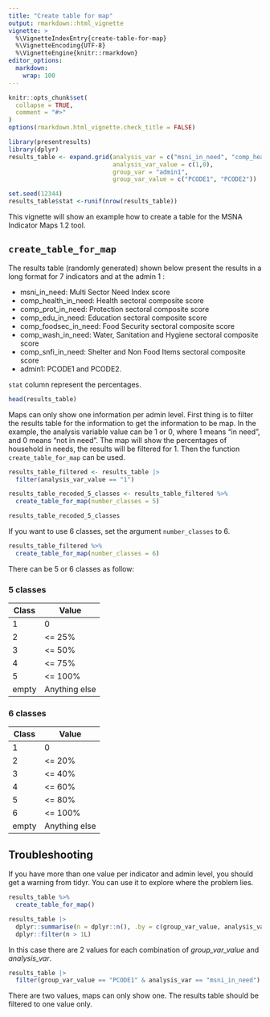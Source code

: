 ```yaml
---
title: "Create table for map"
output: rmarkdown::html_vignette
vignette: >
  %\VignetteIndexEntry{create-table-for-map}
  %\VignetteEncoding{UTF-8}
  %\VignetteEngine{knitr::rmarkdown}
editor_options: 
  markdown: 
    wrap: 100
---
```


```r
knitr::opts_chunk$set(
  collapse = TRUE,
  comment = "#>"
)
options(rmarkdown.html_vignette.check_title = FALSE)
```

```r
library(presentresults)
library(dplyr)
results_table <- expand.grid(analysis_var = c("msni_in_need", "comp_health_in_need", "comp_prot_in_need", "comp_edu_in_need", "comp_foodsec_in_need","comp_wash_in_need",        "comp_snfi_in_need"),
                             analysis_var_value = c(1,0),
                             group_var = "admin1",
                             group_var_value = c("PCODE1", "PCODE2"))

set.seed(12344)
results_table$stat <-runif(nrow(results_table))
```

This vignette will show an example how to create a table for the MSNA Indicator Maps 1.2 tool.

## `create_table_for_map`

The results table (randomly generated) shown below present the results in a long format for 7 indicators and at the admin 1 :

- msni_in_need: Multi Sector Need Index score 
- comp_health_in_need: Health sectoral composite score
- comp_prot_in_need: Protection sectoral composite score 
- comp_edu_in_need: Education sectoral composite score
- comp_foodsec_in_need: Food Security sectoral composite score
- comp_wash_in_need: Water, Sanitation and Hygiene sectoral composite score 
- comp_snfi_in_need: Shelter and Non Food Items sectoral composite score
- admin1: PCODE1 and PCODE2. 

`stat` column represent the percentages.

```r
head(results_table)
```

Maps can only show one information per admin level. First thing is to filter the results table for the information to get the information to be map. In the example, the analysis variable value can be 1 or 0, where 1 means "in need", and 0 means "not in need". The map will show the percentages of household in needs, the results will be filtered for 1. Then the function `create_table_for_map` can be used.

```r
results_table_filtered <- results_table |> 
  filter(analysis_var_value == "1")

results_table_recoded_5_classes <- results_table_filtered %>% 
  create_table_for_map(number_classes = 5)

results_table_recoded_5_classes
```

If you want to use 6 classes, set the argument `number_classes` to 6.

```r
results_table_filtered %>% 
  create_table_for_map(number_classes = 6)
```

There can be 5 or 6 classes as follow:

### 5 classes

| Class | Value         |
|-------|---------------|
| 1     | 0             |
| 2     | \<= 25%       |
| 3     | \<= 50%       |
| 4     | \<= 75%       |
| 5     | \<= 100%      |
| empty | Anything else |

### 6 classes

| Class | Value         |
|-------|---------------|
| 1     | 0             |
| 2     | \<= 20%       |
| 3     | \<= 40%       |
| 4     | \<= 60%       |
| 5     | \<= 80%       |
| 6     | \<= 100%      |
| empty | Anything else |

## Troubleshooting

If you have more than one value per indicator and admin level, you should get a warning from tidyr. You can use it to explore where the problem lies.

```r
results_table %>% 
  create_table_for_map()
```
```r
results_table |>
  dplyr::summarise(n = dplyr::n(), .by = c(group_var_value, analysis_var)) |>
  dplyr::filter(n > 1L)
```

In this case there are 2 values for each combination of *group_var_value* and *analysis_var*.

```r
results_table |>
  filter(group_var_value == "PCODE1" & analysis_var == "msni_in_need")
```
There are two values, maps can only show one. The results table should be filtered to one value only.

